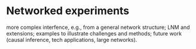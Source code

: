 # Networked experiments {#sec-network}

more complex interfence, e.g., from a general network structure; LNM and extensions; examples to illustrate challenges and methods; future work (causal inference, tech applications, large networks).


